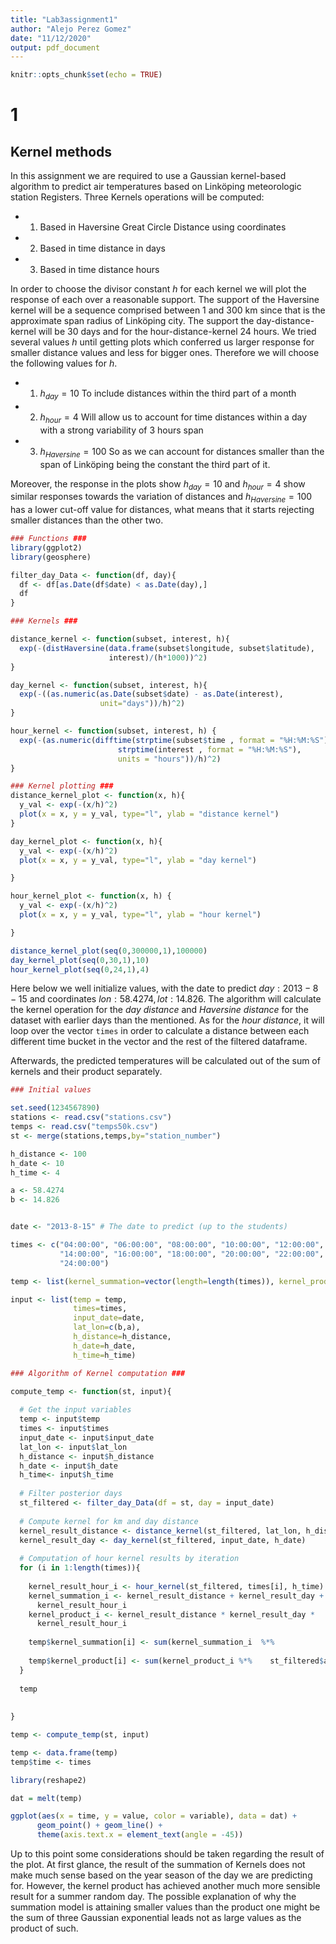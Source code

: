 ```yaml
---
title: "Lab3assignment1"
author: "Alejo Perez Gomez"
date: "11/12/2020"
output: pdf_document
---
```


```r
knitr::opts_chunk$set(echo = TRUE)
```

# 1
## Kernel methods

In this assignment we are required to use a Gaussian kernel-based algorithm to predict air temperatures based on Linköping meteorologic station Registers. Three Kernels operations will be computed: 

  * 1. Based in Haversine Great Circle Distance using coordinates
  * 2. Based in time distance in days
  * 3. Based in time distance hours

In order to choose the divisor constant $h$ for each kernel we will plot the response of each over a reasonable support. The support of the Haversine kernel will be a sequence comprised between 1 and 300 km since that is the approximate span radius of Linköping city. The support the day-distance-kernel will be 30 days and for the hour-distance-kernel 24 hours. We tried several values $h$ until getting plots which conferred us larger response for smaller distance values and less for bigger ones. Therefore we will choose the following values for $h$.

 * 1. $h_{day}=10$ To include distances within the third part of a month
 * 2. $h_{hour}=4$ Will allow us to account for time distances within a day with a strong variability of 3 hours span
 * 3. $h_{Haversine}=100$ So as we can account for distances smaller than the span of Linköping being the constant the third part of it. 
 
Moreover, the response in the plots show $h_{day}=10$ and $h_{hour}=4$ show similar responses towards the variation of distances and $h_{Haversine}=100$ has a lower cut-off value for distances, what means that it starts rejecting smaller distances than the other two.

``` r
### Functions ###
library(ggplot2)
library(geosphere)

filter_day_Data <- function(df, day){
  df <- df[as.Date(df$date) < as.Date(day),]
  df
} 
```

```r
### Kernels ###

distance_kernel <- function(subset, interest, h){
  exp(-(distHaversine(data.frame(subset$longitude, subset$latitude), 
                      interest)/(h*1000))^2)
}

day_kernel <- function(subset, interest, h){
  exp(-((as.numeric(as.Date(subset$date) - as.Date(interest), 
                    unit="days"))/h)^2)
}

hour_kernel <- function(subset, interest, h) {
  exp(-(as.numeric(difftime(strptime(subset$time , format = "%H:%M:%S"), 
                        strptime(interest , format = "%H:%M:%S"), 
                        units = "hours"))/h)^2)
}

```

```r
### Kernel plotting ###
distance_kernel_plot <- function(x, h){
  y_val <- exp(-(x/h)^2)
  plot(x = x, y = y_val, type="l", ylab = "distance kernel")
}

day_kernel_plot <- function(x, h){
  y_val <- exp(-(x/h)^2)
  plot(x = x, y = y_val, type="l", ylab = "day kernel")

}

hour_kernel_plot <- function(x, h) {
  y_val <- exp(-(x/h)^2)
  plot(x = x, y = y_val, type="l", ylab = "hour kernel")

}

distance_kernel_plot(seq(0,300000,1),100000)
day_kernel_plot(seq(0,30,1),10)
hour_kernel_plot(seq(0,24,1),4)
```

Here below we well initialize values, with the date to predict $day:2013-8-15$ and coordinates $lon:58.4274, lot:14.826$. The algorithm will calculate the kernel operation for the *day distance* and *Haversine distance* for the dataset with earlier days than the mentioned. As for the *hour distance*, it will loop over the vector `times` in order to calculate a distance between each different time bucket in the vector and the rest of the filtered dataframe.

Afterwards, the predicted temperatures will be calculated out of the sum of kernels and their product separately.

```r
### Initial values

set.seed(1234567890)
stations <- read.csv("stations.csv")
temps <- read.csv("temps50k.csv")
st <- merge(stations,temps,by="station_number")

h_distance <- 100
h_date <- 10
h_time <- 4

a <- 58.4274 
b <- 14.826


date <- "2013-8-15" # The date to predict (up to the students)

times <- c("04:00:00", "06:00:00", "08:00:00", "10:00:00", "12:00:00", 
           "14:00:00", "16:00:00", "18:00:00", "20:00:00", "22:00:00",
           "24:00:00")

temp <- list(kernel_summation=vector(length=length(times)), kernel_product= vector(length=length(times)))

input <- list(temp = temp, 
              times=times, 
              input_date=date, 
              lat_lon=c(b,a), 
              h_distance=h_distance,
              h_date=h_date,
              h_time=h_time)

```

```r
### Algorithm of Kernel computation ###

compute_temp <- function(st, input){
  
  # Get the input variables
  temp <- input$temp
  times <- input$times
  input_date <- input$input_date
  lat_lon <- input$lat_lon
  h_distance <- input$h_distance
  h_date <- input$h_date
  h_time<- input$h_time
  
  # Filter posterior days
  st_filtered <- filter_day_Data(df = st, day = input_date)
  
  # Compute kernel for km and day distance
  kernel_result_distance <- distance_kernel(st_filtered, lat_lon, h_distance)
  kernel_result_day <- day_kernel(st_filtered, input_date, h_date)
  
  # Computation of hour kernel results by iteration
  for (i in 1:length(times)){
    
    kernel_result_hour_i <- hour_kernel(st_filtered, times[i], h_time)
    kernel_summation_i <- kernel_result_distance + kernel_result_day +
      kernel_result_hour_i
    kernel_product_i <- kernel_result_distance * kernel_result_day * 
      kernel_result_hour_i
    
    temp$kernel_summation[i] <- sum(kernel_summation_i  %*%                st_filtered$air_temperature)/sum(kernel_summation_i)
    
    temp$kernel_product[i] <- sum(kernel_product_i %*%    st_filtered$air_temperature)/sum(kernel_product_i)
  }
  
  temp
  
  
}
```

```r
temp <- compute_temp(st, input)

```
```r
temp <- data.frame(temp)
temp$time <- times

library(reshape2)

dat = melt(temp)

ggplot(aes(x = time, y = value, color = variable), data = dat) +  
      geom_point() + geom_line() + 
      theme(axis.text.x = element_text(angle = -45)) 
```
Up to this point some considerations should be taken regarding the result of the plot. At first glance, the result of the summation of Kernels does not make much sense based on the year season of the day we are predicting for. However, the kernel product has achieved another much more sensible result for a summer random day. The possible explanation of why the summation model is attaining smaller values than the product one might be the sum of three Gaussian exponential leads not as large values as the product of such.
